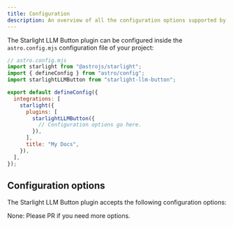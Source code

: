 ```yaml
---
title: Configuration
description: An overview of all the configuration options supported by the Starlight LLM Button plugin.
---
```


The Starlight LLM Button plugin can be configured inside the `astro.config.mjs` configuration file of your project:

```js {11}
// astro.config.mjs
import starlight from "@astrojs/starlight";
import { defineConfig } from "astro/config";
import starlightLLMButton from "starlight-llm-button";

export default defineConfig({
  integrations: [
    starlight({
      plugins: [
        starlightLLMButton({
          // Configuration options go here.
        }),
      ],
      title: "My Docs",
    }),
  ],
});
```

## Configuration options

The Starlight LLM Button plugin accepts the following configuration options:

None: Please PR if you need more options.